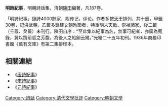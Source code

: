 {{Unreferenced|time=2022-02-08T21:35:47+00:00}}
'''明詩紀事'''，明朝詩話集，清朝[[陳田|陳田]]編著，凡187卷。

「明詩紀事」錄詩4000餘家，附传记，评论。作者多按[[天干|天干]]排列，共十籤，甲籤30卷，記洪武朝，乙籤多錄建文朝殉節者，特重明末天啟、崇禎諸家，後二籤（壬籤、癸籤）未刊行。陳田自序：“至此集以紀事為名，無事可紀者，亦廣為甄錄，冀以攬前哲之芳馥，為後人之貽餉云爾。”光緒二十五年初刊。1936年商務印書館《萬有文庫》有第二集排印本。

==相關連結==
* 《[[唐詩紀事|唐詩紀事]]》
* 《[[宋詩紀事|宋詩紀事]]》 
* 《[[元詩紀事|元詩紀事]]》
{{Chinese literature-stub}}
[[Category:詩話|Category:詩話]]
[[Category:清代文學批評|Category:清代文學批評]]
[[Category:明朝文學|Category:明朝文學]]